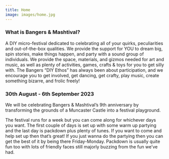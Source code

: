 ```yaml
---
title: Home
image: images/home.jpg
---
```

<!--StartFragment-->

### What is Bangers & Mashtival?

A DIY micro-festival dedicated to celebrating all of your quirks, peculiarities and out-of-the-box qualities. We provide the support for YOU to dream big, spin stories, make things happen, and party with a sound group of individuals. We provide the space, materials, and gizmos needed for art and music, as well as plenty of activities, games, crafts & toys for you to get silly with. The Bangers “DIY Ethos” has always been about participation, and we encourage you to get involved, get dancing, get crafty, play music, create something bizarre, and frolic freely!

<!--EndFragment-->

### 30th August - 6th September 2023

<!--StartFragment-->

We will be celebrating Bangers & Mashtival’s 9th anniversary by transforming the grounds of a Muncaster Castle into a festival playground. 

The festival runs for a week b﻿ut you can come along for whichever days you want. The first couple of days is set up with some warm up partying and the last day is packdown plus plenty of tunes. If you want to come and help set up then that’s great! If you just wanna do the partying then you can get the best of it by being there Friday-Monday. Packdown is usually quite fun too with lots of friendly faces still majorly buzzing from the fun we’ve had.  

<!--EndFragment-->